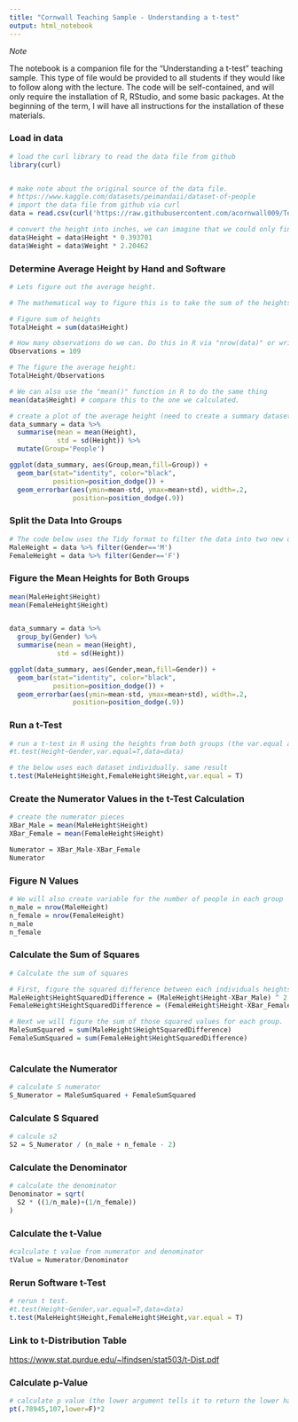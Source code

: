 ---
title: "Cornwall Teaching Sample - Understanding a t-test"
output: html_notebook
---

*Note*

The notebook is a companion file for the "Understanding a t-test" teaching sample. This type of file would be provided to all students if they would like to follow along with the lecture. The code will be self-contained, and will only require the installation of R, RStudio, and some basic packages. At the beginning of the term, I will have all instructions for the installation of these materials.

### Load in data

```{r}
# load the curl library to read the data file from github
library(curl)


# make note about the original source of the data file. 
# https://www.kaggle.com/datasets/peimandaii/dataset-of-people
# import the data file from github via curl
data = read.csv(curl('https://raw.githubusercontent.com/acornwall009/TeachingSample/refs/heads/main/StudentData.csv'),quote = "", stringsAsFactors = FALSE,row.names = NULL)

# convert the height into inches, we can imagine that we could only find a metric ruler this day.
data$Height = data$Height * 0.393701
data$Weight = data$Weight * 2.20462
```

### Determine Average Height by Hand and Software

```{r}
# Lets figure out the average height. 

# The mathematical way to figure this is to take the sum of the heights and divide by the number of observations. We can get the sum of the heights by using the sum function in R (to reference a column in R, you type the dataset by name, the use the "$" symbol to look at the columns in that data set):

# Figure sum of heights
TotalHeight = sum(data$Height)

# How many observations do we can. Do this in R via "nrow(data)" or write it out.
Observations = 109

# The figure the average height:
TotalHeight/Observations

# We can also use the "mean()" function in R to do the same thing
mean(data$Height) # compare this to the one we calculated.

# create a plot of the average height (need to create a summary dataset first):
data_summary = data %>%
  summarise(mean = mean(Height),
            std = sd(Height)) %>%
  mutate(Group='People')

ggplot(data_summary, aes(Group,mean,fill=Group)) + 
  geom_bar(stat="identity", color="black", 
           position=position_dodge()) +
  geom_errorbar(aes(ymin=mean-std, ymax=mean+std), width=.2,
                position=position_dodge(.9))

```

### Split the Data Into Groups

```{r}
# The code below uses the Tidy format to filter the data into two new datasets
MaleHeight = data %>% filter(Gender=='M')
FemaleHeight = data %>% filter(Gender=='F')
```

### Figure the Mean Heights for Both Groups

```{r}
mean(MaleHeight$Height)
mean(FemaleHeight$Height)


data_summary = data %>%
  group_by(Gender) %>%
  summarise(mean = mean(Height),
            std = sd(Height)) 

ggplot(data_summary, aes(Gender,mean,fill=Gender)) + 
  geom_bar(stat="identity", color="black", 
           position=position_dodge()) +
  geom_errorbar(aes(ymin=mean-std, ymax=mean+std), width=.2,
                position=position_dodge(.9))

```

### Run a t-Test

```{r}
# run a t-test in R using the heights from both groups (the var.equal argument tells the test to assume the variance in each group is equal. While not important today, it will be important for future lessons.)
#t.test(Height~Gender,var.equal=T,data=data)

# the below uses each dataset individually. same result
t.test(MaleHeight$Height,FemaleHeight$Height,var.equal = T)
```

### Create the Numerator Values in the t-Test Calculation

```{r}
# create the numerator pieces
XBar_Male = mean(MaleHeight$Height)
XBar_Female = mean(FemaleHeight$Height)

Numerator = XBar_Male-XBar_Female
Numerator
```

### Figure N Values

```{r}
# We will also create variable for the number of people in each group
n_male = nrow(MaleHeight)
n_female = nrow(FemaleHeight)
n_male
n_female
```

### Calculate the Sum of Squares

```{r}
# Calculate the sum of squares

# First, figure the squared difference between each individuals heights and the average height. In R, you can raise something to any number power by using the "^" sign. We will use the average heights for each group that we calculated above.
MaleHeight$HeightSquaredDifference = (MaleHeight$Height-XBar_Male) ^ 2
FemaleHeight$HeightSquaredDifference = (FemaleHeight$Height-XBar_Female) ^ 2

# Next we will figure the sum of those squared values for each group.
MaleSumSquared = sum(MaleHeight$HeightSquaredDifference)
FemaleSumSquared = sum(FemaleHeight$HeightSquaredDifference)



```

### Calculate the Numerator

```{r}
# calculate S numerator
S_Numerator = MaleSumSquared + FemaleSumSquared
```

### Calculate S Squared

```{r}
# calcule s2
S2 = S_Numerator / (n_male + n_female - 2)
```

### Calculate the Denominator

```{r}
# calculate the denominator
Denominator = sqrt(
  S2 * ((1/n_male)+(1/n_female))
)


```

### Calculate the t-Value

```{r}
#calculate t value from numerator and denominator
tValue = Numerator/Denominator
```

### Rerun Software t-Test

```{r}
# rerun t test.
#t.test(Height~Gender,var.equal=T,data=data)
t.test(MaleHeight$Height,FemaleHeight$Height,var.equal = T)
```

### Link to t-Distribution Table

<https://www.stat.purdue.edu/~lfindsen/stat503/t-Dist.pdf>

### Calculate p-Value

```{r}
# calculate p value (the lower argument tells it to return the lower half of the distribution)
pt(.78945,107,lower=F)*2

```
